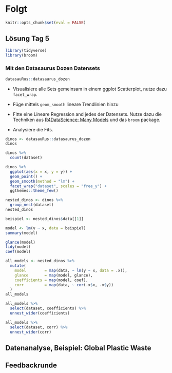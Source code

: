 
# Folgt {#day6}

```r
knitr::opts_chunk$set(eval = FALSE)
```

## Lösung Tag 5

```r
library(tidyverse)
library(broom)
```


### Mit den Datasaurus Dozen Datensets

```r
datasauRus::datasaurus_dozen
```

- Visualisiere alle Sets gemeinsam in einem ggplot Scatterplot,
  nutze dazu `facet_wrap`.
- Füge mittels `geom_smooth` lineare Trendlinien hinzu


- Fitte eine Lineare Regression and jedes der Datensets. Nutze dazu die
  Techniken aus
  [R4DataScience: Many Models](https://r4ds.had.co.nz/many-models.html)
  und das `broom` package.
- Analysiere die Fits.

```r
dinos <- datasauRus::datasaurus_dozen
dinos
```

```r
dinos %>% 
  count(dataset)
```

```r
dinos %>% 
  ggplot(aes(x = x, y = y)) +
  geom_point() +
  geom_smooth(method = "lm") +
  facet_wrap("dataset", scales = "free_y") +
  ggthemes::theme_few()
```

```r
nested_dinos <- dinos %>% 
  group_nest(dataset)
nested_dinos
```

```r
beispiel <- nested_dinos$data[[1]]

model <- lm(y ~ x, data = beispiel)
summary(model)

glance(model)
tidy(model)
coef(model)
```


```r
all_models <- nested_dinos %>% 
  mutate(
    model        = map(data, ~ lm(y ~ x, data = .x)),
    glance       = map(model, glance),
    coefficients = map(model, coef),
    corr         = map(data, ~ cor(.x$x, .x$y))
  )
all_models
```

```r
all_models %>% 
  select(dataset, coefficients) %>% 
  unnest_wider(coefficients)
```

```r
all_models %>% 
  select(dataset, corr) %>% 
  unnest_wider(corr)
```

## Datenanalyse, Beispiel: Global Plastic Waste




## Feedbackrunde





